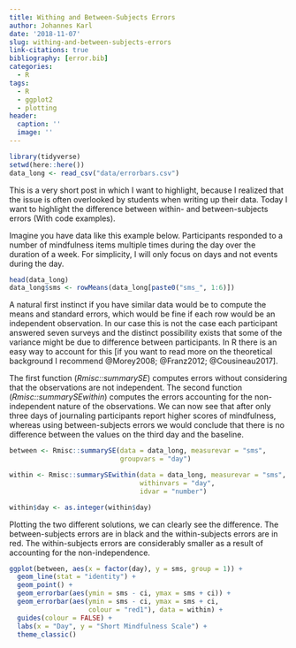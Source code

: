 ```yaml
---
title: Withing and Between-Subjects Errors
author: Johannes Karl
date: '2018-11-07'
slug: withing-and-between-subjects-errors
link-citations: true
bibliography: [error.bib] 
categories:
  - R
tags:
  - R
  - ggplot2
  - plotting
header:
  caption: ''
  image: ''
---
```


```r
library(tidyverse)
setwd(here::here())
data_long <- read_csv("data/errorbars.csv")

```

This is a very short post in which I want to highlight, because I realized that the issue is often overlooked by students when writing up their data. Today I want to highlight the difference between within- and between-subjects errors (With code examples). 

Imagine you have data like this example below. Participants responded to a number of mindfulness items multiple times during the day over the duration of a week. For simplicity, I will only focus on days and not events during the day. 

```r
head(data_long)
data_long$sms <- rowMeans(data_long[paste0("sms_", 1:6)])
```

A natural first instinct if you have similar data would be to compute the means and standard errors, which would be fine if each row would be an independent observation. In our case this is not the case each participant answered seven surveys and the distinct possibility exists that some of the variance might be due to difference between participants. In R there is an easy way to account for this [if you want to read more on the theoretical background I recommend @Morey2008; @Franz2012; @Cousineau2017]. 

The first function (*Rmisc::summarySE*) computes errors without considering that the observations are not independent. The second function (*Rmisc::summarySEwithin*) computes the errors accounting for the non-independent nature of the observations. We can now see that after only three days of journaling participants report higher scores of mindfulness, whereas using between-subjects errors we would conclude that there is no difference between the values on the third day and the baseline. 

```r
between <- Rmisc::summarySE(data = data_long, measurevar = "sms",
                            groupvars = "day")

within <- Rmisc::summarySEwithin(data = data_long, measurevar = "sms",
                                 withinvars = "day",
                                 idvar = "number")

within$day <- as.integer(within$day)
```

Plotting the two different solutions, we can clearly see the difference. The between-subjects errors are in black and the within-subjects errors are in red. The within-subjects errors are considerably smaller as a result of accounting for the non-independence.


```r
ggplot(between, aes(x = factor(day), y = sms, group = 1)) +
  geom_line(stat = "identity") +
  geom_point() +
  geom_errorbar(aes(ymin = sms - ci, ymax = sms + ci)) +
  geom_errorbar(aes(ymin = sms - ci, ymax = sms + ci,
                    colour = "red1"), data = within) +
  guides(colour = FALSE) + 
  labs(x = "Day", y = "Short Mindfulness Scale") +
  theme_classic()

```

